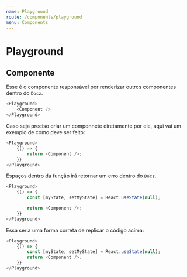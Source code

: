 ```yaml
---
name: Playground
route: /components/playground
menu: Components
---
```




# Playground

## Componente

Esse é o componente responsável por renderizar outros componentes dentro do `Docz`.

```ts
<Playground>
	<Component />
</Playground>
```

Caso seja preciso criar um componnete diretamente por ele, aqui vai um exemplo de como deve ser feito:

```ts
<Playground>
	{() => {
		return <Component />;
	}}
</Playground>
```

Espaços dentro da função irá retornar um erro dentro do `Docz`.

```ts
<Playground>
	{() => {
		const [myState, setMyState] = React.useState(null);

		return <Component />;
	}}
</Playground>
```

Essa seria uma forma correta de replicar o código acima:

```ts
<Playground>
	{() => {
		const [myState, setMyState] = React.useState(null);
		return <Component />;
	}}
</Playground>
```
